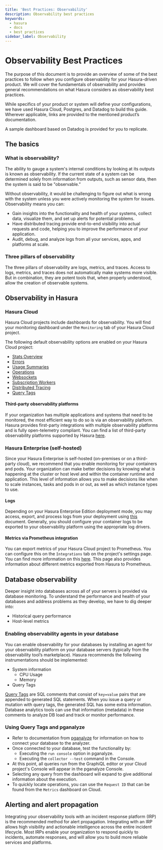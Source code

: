 ```yaml
---
title: 'Best Practices: Observability'
description: Observability best practices
keywords:
  - hasura
  - docs
  - best practices
sidebar_label: Observability
---
```


# Observability Best Practices

The purpose of this document is to provide an overview of some of the best practices to follow when you configure
observability for your Hasura-driven product. We will cover the fundamentals of observability and provides general
recommendations on what Hasura considers as observability best practices.

While specifics of your product or system will define your configurations, we have used Hasura Cloud, Postgres, and
Datadog to build this guide. Wherever applicable, links are provided to the mentioned product’s documentation.

A sample dashboard based on Datadog is provided for you to replicate.

## The basics

### What is observability?

The ability to gauge a system's internal conditions by looking at its outputs is known as observability. If the current
state of a system can be determined solely from information from outputs, such as sensor data, then the system is said
to be "observable.”

Without observability, it would be challenging to figure out what is wrong with the system unless you were actively
monitoring the system for issues. Observability means you can:

- Gain insights into the functionality and health of your systems, collect data, visualize them, and set up alerts for
  potential problems.
- Have distributed tracing provide end-to-end visibility into actual requests and code, helping you to improve the
  performance of your application.
- Audit, debug, and analyze logs from all your services, apps, and platforms at scale.

### Three pillars of observability

The three pillars of observability are logs, metrics, and traces. Access to logs, metrics, and traces does not
automatically make systems more visible. But in combination, they are potent tools that, when properly understood, allow
the creation of observable systems.

## Observability in Hasura

### Hasura Cloud

Hasura Cloud projects include dashboards for observability. You will find your monitoring dashboard under the
`Monitoring` tab of your Hasura Cloud project.

The following default observability options are enabled on your Hasura Cloud project:

- [Stats Overview](/observability/overview.mdx)
- [Errors](/observability/errors.mdx)
- [Usage Summaries](/observability/usage.mdx)
- [Operations](/observability/operations.mdx)
- [Websockets](/observability/websockets.mdx)
- [Subscription Workers](/observability/subscription-workers.mdx)
- [Distributed Tracing](/observability/tracing.mdx)
- [Query Tags](/observability/query-tags.mdx)

#### Third-party observability platforms

If your organization has multiple applications and systems that need to be monitored, the most efficient way to do so is
via an observability platform. Hasura provides first-party integrations with multiple observability platforms and is
fully open-telemetry compliant. You can find a list of third-party observability platforms supported by Hasura
[here](/observability/integrations/index.mdx).

### Hasura Enterprise (self-hosted)

Since your Hasura Enterprise is self-hosted (on-premises or on a third-party cloud), we recommend that you enable
monitoring for your containers and pods. Your organization can make better decisions by knowing what is happening at the
cluster or host level and within the container runtime and application. This level of information allows you to make
decisions like when to scale instances, tasks and pods in or out, as well as which instance types to use.

#### Logs

Depending on your Hasura Enterprise Edition deployment mode, you may access, export, and process logs from your
deployment using [this](/deployment/logging.mdx#log-types) document. Generally, you should configure your container logs
to be exported to your observability platform using the appropriate log drivers.

#### Metrics via Prometheus integration

You can export metrics of your Hasura Cloud project to Prometheus. You can configure this on the `Integrations` tab on
the project's settings page. You can find more information on this [here](/enterprise/metrics.mdx). This page also
provides information about different metrics exported from Hasura to Prometheus.

## Database observability

Deeper insight into databases across all of your servers is provided via database monitoring. To understand the
performance and health of your databases and address problems as they develop, we have to dig deeper into:

- Historical query performance
- Host-level metrics

### Enabling observability agents in your database

You can enable observability for your databases by installing an agent for your observability platform on your database
servers (typically from the observability tool’s marketplace). Hasura recommends the following instrumentations should
be implemented:

- System information
  - CPU Usage
  - Memory
- Query Tags

[Query Tags](/observability/query-tags.mdx) are SQL comments that consist of `key=value` pairs that are appended to
generated SQL statements. When you issue a query or mutation with query tags, the generated SQL has some extra
information. Database analytics tools can use that information (metadata) in these comments to analyze DB load
and track or monitor performance.

### Using Query Tags and pganalyze

- Refer to documentation from [pganalyze](https://pganalyze.com/docs) for information on how to connect your database to
  the analyzer.
- Once connected to your database, test the functionality by:
  - Executing the `run console` option in pganalyze.
  - Executing the `collector --test` command in the Console.
- At this point, all queries run from the GraphiQL editor or your Cloud project's Console will appear in the pganalyze
  Console.
- Selecting any query from the dashboard will expand to give additional information about the execution.
- To quickly locate operations, you can use the `Request ID` that can be found from the `Metrics` dashboard on Cloud.

## Alerting and alert propagation

Integrating your observability tools with an incident response platform (IRP) is the recommended method for alert
propagation. Integrating with an IRP allows high visibility and actionable intelligence across the entire incident
lifecycle. Most IRPs enable your organization to respond quickly to incidents, automate responses, and will allow you to
build more reliable services and platforms.
